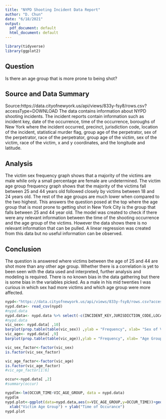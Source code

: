 ---
title: "NYPD Shooting Incident Data Report"
author: "D. Chun"
date: "6/18/2021"
output:
  pdf_document: default
  html_document: default
---

```{r lib}
library(tidyverse)
library(ggplot2)
```

## Question
Is there an age group that is more prone to being shot?

## Source and Data Summary
Source:https://data.cityofnewyork.us/api/views/833y-fsy8/rows.csv?accessType=DOWNLOAD
The data contains information about NYPD shooting incidents. The incident reports contain information such as incident key, date of the occurrence, time of the occurrence, boroughs of New York where the incident occurred, precinct, jurisdiction code, location of the incident, statistical murder flag, group age of the perpetrator, sex of the perpetrator, race of the perpetrator, group age of the victim, sex of the victim, race of the victim, x and y coordinates, and the longitude and latitude.

## Analysis
The victim sex frequency graph shows that a majority of the victims are male while only a small percentage are female are undetermined. 
The victim age group frequency graph shows that the majority of the victims fall between 25 and 44 years old followed closely by victims between 18 and 24 years old. The rest of the age groups are much lower when compared to the two highest. This answers the question posed at the top where the age group that is most prone to getting shot in New York City is the group that falls between 25 and 44 year old. 
The model was created to check if there were any relevant information between the time of the shooting occurrence and the age group of the victims. However the data shows there is no relevant information that can be pulled. A linear regression was created from this data but no useful information can be observed. 

## Conclusion

The question is answered where victims between the age of 25 and 44 are shot more than any other age group. Whether there is a correlation is yet to been seen with the data used and interpreted, further analysis and modeling is required. There is no known bias in the data gathering but there is some bias in the variables picked. As a male in his mid twenties I was curious in which sex had more victims and which age group were more affected. 



```{r}
nypd<-"https://data.cityofnewyork.us/api/views/833y-fsy8/rows.csv?accessType=DOWNLOAD"
nypd.data<- read_csv(nypd)
#nypd.data
nypd.data<- nypd.data %>% select(-c(INCIDENT_KEY,JURISDICTION_CODE,LOCATION_DESC,X_COORD_CD,Y_COORD_CD,Latitude,Longitude,Lon_Lat))
#nypd.data
vic_sex<- nypd.data[ ,10]
barplot(prop.table(table(vic_sex)) ,ylab = "Frequency", xlab= "Sex of Victim", main = "Frequency of Sex of Victims",col="blue")
vic_age<- nypd.data[ ,9]
barplot(prop.table(table(vic_age)),ylab = "Frequency", xlab= "Age Group of Victim", main = "Frequency of Age Group of Victims",col="red")

vic_sex_factor<-factor(vic_sex)
is.factor(vic_sex_factor)

vic_age_factor<-factor(vic_age)
is.factor(vic_age_factor)
#vic_age_factor[1:6]

occur<-nypd.data[ ,2]
#summary(occur)

nypdlm<-lm(OCCUR_TIME~VIC_AGE_GROUP, data = nypd.data)
nypdlm
nypd.plot<-ggplot(data=nypd.data,aes(x=VIC_AGE_GROUP,y=OCCUR_TIME))+geom_point()+geom_smooth() + ggtitle("Victim Age Group Vs. Time of Occurance") +
  xlab("Victim Age Group") + ylab("Time of Occurance")
nypd.plot

```